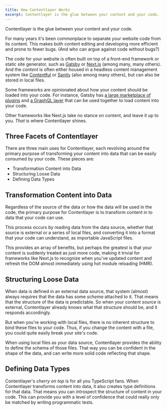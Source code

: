 ```yaml
---
title: How Contentlayer Works
excerpt: Contentlayer is the glue between your content and your code.
---
```


Contentlayer is the glue between your content and your code.

For many years it's been commonplace to separate your website code from its content. This makes both content editing and developing more efficient and prone to fewer bugs. (And who can argue against code without bugs?)

The _code_ for your website is often built on top of a front-end framework or static site generator, such as [Gatsby](https://www.gatsbyjs.com/) or [Next.js](https://nextjs.org/) (among many, many others). And the _content_ is often either housed in a headless content management system like [Contentful](https://www.contentful.com/) or [Sanity](https://www.sanity.io/) (also among many others), but can also be stored in local files.

Some frameworks are opinionated about how your content should be loaded into your code. For instance, Gatsby has [a large marketplace of plugins](https://www.gatsbyjs.com/plugins) and [a GraphQL layer](https://www.gatsbyjs.com/docs/graphql/) that can be used together to load content into your code.

Other frameworks like Next.js take no stance on content, and leave it up to you. _That_ is where Contentlayer shines.

## Three Facets of Contentlayer

There are three main uses for Contentlayer, each revolving around the primary purpose of transforming your content into data that can be easily consumed by your code. These pieces are:

- Transformation Content into Data
- Structuring Loose Data
- Defining Data Types

## Transformation Content into Data

Regardless of the source of the data or how the data will be used in the code, the primary purpose for Contentlayer is to transform content in to data that your code can use.

This process occurs by reading data from the data source, whether that source is external or a series of local files, and converting it into a format that your code can understand, as importable JavaScript files.

This provides an array of benefits, but perhaps the greatest is that your content is suddenly treated as just more code, making it trivial for frameworks like Next.js to recognize when you've updated content and refresh the DOM almost immediately using hot module reloading (HMR).

## Structuring Loose Data

When data is defined in an external data source, that system (almost) always requires that the data has some _schema_ attached to it. That means that the structure of the data is predictable. So when your content source is external, Contentlayer already knows what that structure should be, and it responds accordingly.

But when you're working with local files, there is no inherent structure to bind these files to your code. Thus, if you change the content with a file, you could quite easily break your site's code.

When using local files as your data source, Contentlayer provides the ability to define the schema of those files. That way you can be confident in the shape of the data, and can write more solid code reflecting that shape.

## Defining Data Types

Contentlayer's _cherry on top_ is for all you TypeScript fans. When Contentlayer transforms content into data, it also creates type definitions for that data. That means you can introspect the structure of content in your code. This can provide you with a level of confidence that could really only be matched by writing programmatic tests.
